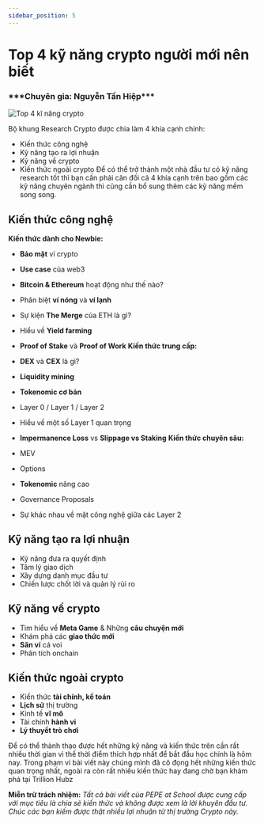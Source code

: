 ```yaml
---
sidebar_position: 5
---
```



# Top 4 kỹ năng crypto người mới nên biết
<h3>***Chuyên gia: Nguyễn Tấn Hiệp***</h3>

<Image
  src="/img-experience-cate/5-Top-ki-nang-cho-ng-moi.png"
  alt="Top 4 kĩ năng crypto"
  height={520}
  width={1200}
/>

Bộ khung Research Crypto được chia làm 4 khía cạnh chính:

- Kiến thức công nghệ
- Kỹ năng tạo ra lợi nhuận
- Kỹ năng về crypto
- Kiến thức ngoài crypto
  Để có thể trở thành một nhà đầu tư có kỹ năng research tốt thì bạn cần phải cân đối cả 4 khía cạnh trên bao gồm các kỹ năng chuyên ngành thì cũng cần bổ sung thêm các kỹ năng mềm song song.

## Kiến thức công nghệ

**Kiến thức dành cho Newbie:**

- **Bảo mật** ví crypto
- **Use case** của web3
- **Bitcoin & Ethereum** hoạt động như thế nào?
- Phân biệt **ví nóng** và **ví lạnh**
- Sự kiện **The Merge** của ETH là gì?
- Hiểu về **Yield farming**
- **Proof of Stake** và **Proof of Work**
  **Kiến thức trung cấp:**

- **DEX** và **CEX** là gì?
- **Liquidity mining**
- **Tokenomic cơ bản**
- Layer 0 / Layer 1 / Layer 2
- Hiểu về một số Layer 1 quan trọng
- **Impermanence Loss** vs **Slippage vs Staking**
  **Kiến thức chuyên sâu:**

- MEV
- Options
- **Tokenomic** nâng cao
- Governance Proposals
- Sự khác nhau về mặt công nghệ giữa các Layer 2

## Kỹ năng tạo ra lợi nhuận

- Kỹ năng đưa ra quyết định
- Tâm lý giao dịch
- Xây dựng danh mục đầu tư
- Chiến lược chốt lời và quản lý rủi ro

## Kỹ năng về crypto

- Tìm hiểu về **Meta Game** & Những **câu chuyện mới**
- Khám phá các **giao thức mới**
- **Săn ví** cá voi
- Phân tích onchain

## Kiến thức ngoài crypto

- Kiến thức **tài chính, kế toán**
- **Lịch sử** thị trường
- Kinh tế **vĩ mô**
- Tài chính **hành vi**
- **Lý thuyết trò chơi**

Để có thể thành thạo được hết những kỹ năng và kiến thức trên cần rất nhiều thời gian vì thế thời điểm thích hợp nhất để bắt đầu học chính là hôm nay. Trong phạm vi bài viết này chúng mình đã cô đọng hết những kiến thức quan trọng nhất, ngoài ra còn rất nhiều kiến thức hay đang chờ bạn khám phá tại Trillion Hubz

**Miễn trừ trách nhiệm:** _Tất cả bài viết của PEPE at School được cung cấp với mục tiêu là chia sẻ kiến thức và không được xem là lời khuyên đầu tư. Chúc các bạn kiếm được thật nhiều lợi nhuận từ thị trường Crypto này._
